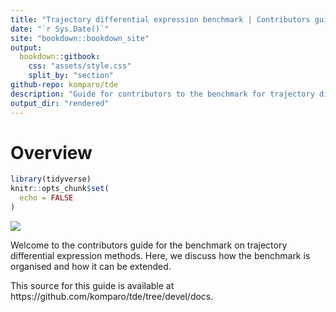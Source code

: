 ```yaml
--- 
title: "Trajectory differential expression benchmark | Contributors guide"
date: "`r Sys.Date()`"
site: "bookdown::bookdown_site"
output:
  bookdown::gitbook: 
    css: "assets/style.css"
    split_by: "section"
github-repo: komparo/tde
description: "Guide for contributors to the benchmark for trajectory differential expression methods"
output_dir: "rendered"
---
```


# Overview {-}

```r
library(tidyverse)
knitr::opts_chunk$set(
  echo = FALSE
)
```

![](figures/logo.png)

Welcome to the contributors guide for the benchmark on trajectory differential expression methods. Here, we discuss how the benchmark is organised and how it can be extended.

This source for this guide is available at https://github.com/komparo/tde/tree/devel/docs.